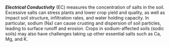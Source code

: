 ***Electrical Conductivity*** (EC) measures the concentration of salts in the
soil. Excessive salts can stress plants and lower crop yield and quality, as
well as impact soil structure, infiltration rates, and water holding capacity.
In particular, sodium (Na) can cause crusting and dispersion of soil particles,
leading to surface runoff and erosion. Crops in sodium-affected soils (sodic
soils) may also have challenges taking up other essential salts such as Ca, Mg,
and K.
